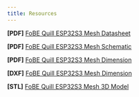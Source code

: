 ```yaml
---
title: Resources
---
```


**\[PDF\]** [FoBE Quill ESP32S3 Mesh Datasheet](/)

**\[PDF\]** [FoBE Quill ESP32S3 Mesh Schematic](/)

**\[PDF\]** [FoBE Quill ESP32S3 Mesh Dimension](/)

**\[DXF\]** [FoBE Quill ESP32S3 Mesh Dimension](/)

**\[STL\]** [FoBE Quill ESP32S3 Mesh 3D Model](/)
